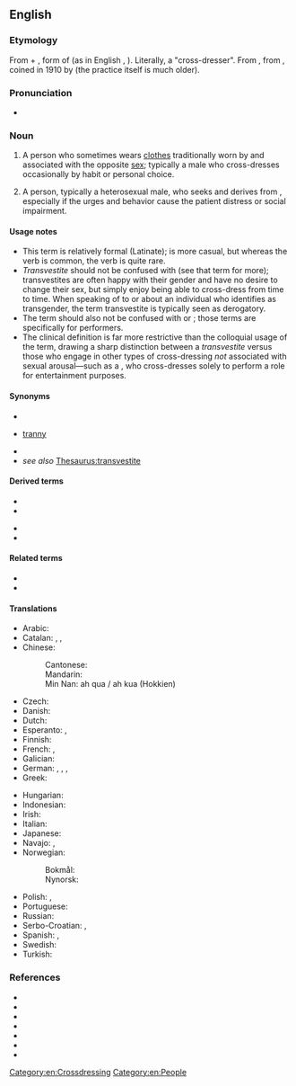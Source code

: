 ==English==
{{wikipedia}}

===Etymology===
From {{bor|en|la|trans}} + {{m|la|vestite}}, form of {{m|la|vestiō||I clothe, I dress}} (as in English {{m|en|vestment}}, {{m|en|vest}}). Literally, a "cross-dresser". From {{m|en|transvestitism}}, from {{bor|en|de|Transvestitismus}}, coined in 1910 by {{w|Magnus Hirschfeld}} (the practice itself is much older).

===Pronunciation===
* {{IPA|en|/tɹænzˈvɛstaɪt/}}

===Noun===
{{en-noun}}

# A person who sometimes wears [[clothes]] traditionally worn by and associated with the opposite [[sex]]; typically a male who cross-dresses occasionally by habit or personal choice.
# {{lb|en|clinical psychology|psychiatry|pathology}} A person, typically a heterosexual male, who {{l|en|compulsively}} seeks and derives {{l|en|paraphilic}} {{l|en|sexual}} {{l|en|arousal}} from {{l|en|cross-dressing}}, especially if the urges and behavior cause the patient distress or social impairment.

====Usage notes====
* This term is relatively formal (Latinate); {{m|en|cross-dresser}} is more casual, but whereas the verb {{m|en|cross-dress}} is common, the verb {{m|en|transvest}} is quite rare.
* ''Transvestite'' should not be confused with {{m|en|transgender}} (see that term for more); transvestites are often happy with their gender and have no desire to change their sex, but simply enjoy being able to cross-dress from time to time. When speaking of to or about an individual who identifies as transgender, the term transvestite is typically seen as derogatory.
* The term should also not be confused with {{m|en|drag queen||person who performs femininity}} or {{m|en|drag king||person who performs masculinity}}; those terms are specifically for performers.
* The clinical definition is far more restrictive than the colloquial usage of the term, drawing a sharp distinction between a ''transvestite'' versus those who engage in other types of cross-dressing ''not'' associated with sexual arousal—such as a {{m|en|drag queen}}, who cross-dresses solely to perform a role for entertainment purposes.

====Synonyms====
* {{l|en|cross-dresser}}
* {{qualifier|pejorative}} [[tranny]]
* {{l|en|TV}}
* ''see also'' [[Thesaurus:transvestite]]

====Derived terms====
{{der-top}}
* {{l|en|transvestic fetishism}}
* {{l|en|transvestic}}
{{der-mid}}
* {{l|en|transvestism}}
* {{l|en|transvestitism}}
{{der-bottom}}

====Related terms====
* {{l|en|transgender}}
* {{l|en|transsexual}}

====Translations====
{{trans-top-also|cross-dresser|cross-dresser}}
* Arabic: {{t+check|ar|خول}}
* Catalan: {{t+|ca|transvestit|m}}, {{t+|ca|transvestida|f}}, {{t+|ca|travestí|m|f}}
* Chinese:
*: Cantonese: {{t|yue|契第|tr=kai3 dai6}}
*: Mandarin: {{t+check|cmn|人妖|tr=rényāo|sc=Hani}}
*: Min Nan: ah qua / ah kua (Hokkien)
* Czech: {{t|cs|transvestita|m}}
* Danish: {{t|da|transvestit|c}}
* Dutch: {{t+|nl|travestiet|m}}
* Esperanto: {{t|eo|transvestulo}}, {{t|eo|transvestulino}} {{q|female}}
* Finnish: {{t+|fi|transvestiitti}}
* French: {{t+|fr|travesti|m}}, {{t+|fr|travelo|m}}
* Galician: {{t|gl|travestí|m|f}}
* German: {{t+|de|Transvestit|m}}, {{t+|de|Transvestitin|f}}, {{t+|de|Transe|f}}, {{t|de|Transi|m}}
* Greek: {{t+|el|τραβεστί|m|f}}
{{trans-mid}}
* Hungarian: {{t|hu|transzvesztita}}
* Indonesian: {{t+|id|banci}}
* Irish: {{t|ga|trasfheisteoir|m}}
* Italian: {{t+|it|travestito|m}}
* Japanese: {{t|ja|異性装者|tr=いせいそうしゃ, iseisōsha}}
* Navajo: {{t|nv|háádadiitʼįįhígíí}}, {{t|nv|łaʼinidílnééh}}
* Norwegian:
*: Bokmål: {{t|no|transvestitt|m}}
*: Nynorsk: {{t|nn|transvestitt|m}}
* Polish: {{t|pl|transwestyta|m}}, {{t|pl|transwestytka|f}}
* Portuguese: {{t+|pt|travesti|m|f}}
* Russian: {{t+|ru|трансвести́т|m}}
* Serbo-Croatian: {{t|sh|трансвестит|m|sc=Cyrl}}, {{t|sh|transvestit|m}}
* Spanish: {{t+|es|travesti|m|f}}, {{t+|es|transformista|m|f}} {{q|Venezuela}}
* Swedish: {{t+|sv|transvestit|c}}
* Turkish: {{t+|tr|travesti}}
{{trans-bottom}}

===References===
* {{cite book |title=Clinical Sexuality: A Manual for the Physician and the Professions|edition=Third|publisher=J.B. Lippincott Company|location=Philadelphia, PA|year=1974|isbn=0-397-50329-6|author=Oliven, John F., M.D.}}
* {{cite book |title=Diagnostic and statistical manual of mental disorders (DSM-III)|edition=Third|publisher=American Psychiatric Publishing, Inc. |location=Washington, DC|year=1980|isbn=978-0521315289|author=American Psychiatric Association}}
* {{cite book |title=Diagnostic and statistical manual of mental disorders (DSM-III-R)|edition=Third Revised|publisher=American Psychiatric Publishing, Inc. |location=Washington, DC|year=1987|isbn=0-89042-019-X|author=American Psychiatric Association}}
* {{cite book |title=The ICD-10 Classification of Mental and Behavioural Disorders: Clinical Descriptions and Diagnostic Guidelines|publisher=World Health Organization|location=Geneva, Switzerland|year=1992|isbn=92-4-154422-8|author=World Health Organization}}
* {{cite book |title=Diagnostic and statistical manual of mental disorders (DSM-IV)|edition=Fourth |publisher=American Psychiatric Publishing, Inc. |location=Washington, DC|year=1994|isbn=0-89042-061-0|author=American Psychiatric Association}}
* {{cite book |title=Diagnostic and statistical manual of mental disorders (DSM-IV-TR) |edition=Fourth Text Revision|publisher=American Psychiatric Publishing, Inc.|location=Arlington, VA|year=2000|isbn=978-0-89042-025-6|author=American Psychiatric Association}}
* {{cite book |title=Diagnostic and statistical manual of mental disorders (DSM-5) |edition=Fifth|publisher=American Psychiatric Publishing, Inc.|location=Arlington, VA|year=2013|isbn=978-0-89042-554-1|author=American Psychiatric Association}}

[[Category:en:Crossdressing]]
[[Category:en:People]]